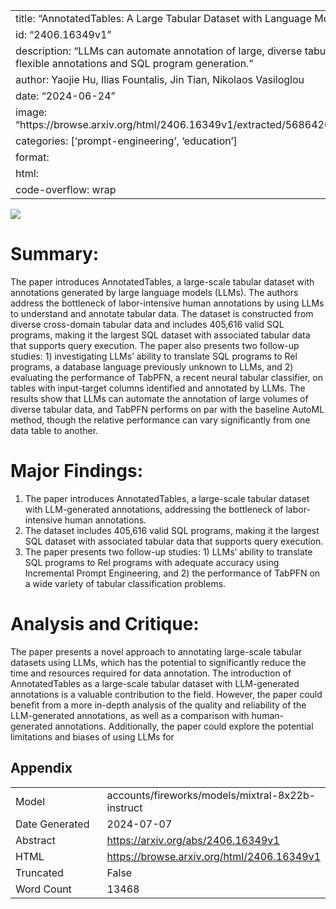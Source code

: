 
---
title: "AnnotatedTables: A Large Tabular Dataset with Language Model Annotations"
id: "2406.16349v1"
description: "LLMs can automate annotation of large, diverse tabular data, enabling flexible annotations and SQL program generation."
author: Yaojie Hu, Ilias Fountalis, Jin Tian, Nikolaos Vasiloglou
date: "2024-06-24"
image: "https://browse.arxiv.org/html/2406.16349v1/extracted/5686420/plots/sql_llm.png"
categories: ['prompt-engineering', 'education']
format:
  html:
    code-overflow: wrap
---

![](https://browse.arxiv.org/html/2406.16349v1/extracted/5686420/plots/sql_llm.png)

# Summary:

The paper introduces AnnotatedTables, a large-scale tabular dataset with annotations generated by large language models (LLMs). The authors address the bottleneck of labor-intensive human annotations by using LLMs to understand and annotate tabular data. The dataset is constructed from diverse cross-domain tabular data and includes 405,616 valid SQL programs, making it the largest SQL dataset with associated tabular data that supports query execution. The paper also presents two follow-up studies: 1) investigating LLMs' ability to translate SQL programs to Rel programs, a database language previously unknown to LLMs, and 2) evaluating the performance of TabPFN, a recent neural tabular classifier, on tables with input-target columns identified and annotated by LLMs. The results show that LLMs can automate the annotation of large volumes of diverse tabular data, and TabPFN performs on par with the baseline AutoML method, though the relative performance can vary significantly from one data table to another.

# Major Findings:

1. The paper introduces AnnotatedTables, a large-scale tabular dataset with LLM-generated annotations, addressing the bottleneck of labor-intensive human annotations.
2. The dataset includes 405,616 valid SQL programs, making it the largest SQL dataset with associated tabular data that supports query execution.
3. The paper presents two follow-up studies: 1) LLMs' ability to translate SQL programs to Rel programs with adequate accuracy using Incremental Prompt Engineering, and 2) the performance of TabPFN on a wide variety of tabular classification problems.

# Analysis and Critique:

The paper presents a novel approach to annotating large-scale tabular datasets using LLMs, which has the potential to significantly reduce the time and resources required for data annotation. The introduction of AnnotatedTables as a large-scale tabular dataset with LLM-generated annotations is a valuable contribution to the field. However, the paper could benefit from a more in-depth analysis of the quality and reliability of the LLM-generated annotations, as well as a comparison with human-generated annotations. Additionally, the paper could explore the potential limitations and biases of using LLMs for

## Appendix

|          |          |
|----------|----------|
| Model     | accounts/fireworks/models/mixtral-8x22b-instruct       |
| Date Generated     | 2024-07-07       |
| Abstract | [https://arxiv.org/abs/2406.16349v1](https://arxiv.org/abs/2406.16349v1)        |
| HTML     | [https://browse.arxiv.org/html/2406.16349v1](https://browse.arxiv.org/html/2406.16349v1)       |
| Truncated       | False       |
| Word Count       | 13468       |